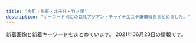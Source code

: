 ```yaml
---
title: "金町・亀有・北千住・竹ノ塚"
description: "キーワード別にの巨乳アジアン・チャイナエステ嬢情報をまとめました。"
---
```


新着画像と新着キーワードをまとめています。
2021年06月23日の情報です。

<DmmAffiliateIns />
<KeywordTable
  shops={
    [
    {
        "keywords": {},
        "station": "JR\u4e80\u6709\u99c5\u5317\u53e3",
        "img_links": [],
        "url": "https://white.tyo.cm/",
        "name": "W\u30fb\u30db\u30ef\u30a4\u30c8"
    },
    {
        "station": "\u7af9\u30ce\u585a\u99c5\u6771\u53e3",
        "keywords": {
            "87": 3,
            "86": 3
        },
        "name": "\u5927\u5bb6\u65cf",
        "url": "http://esthe-aroma.xyz/",
        "img_links": [
            "http://esthe-aroma.xyz/images/blog_002.png",
            "http://esthe-aroma.xyz/images/acc1.jpg",
            "http://esthe-aroma.xyz/images/staff.png",
            "http://esthe-aroma.xyz/images/cg02.jpg",
            "http://esthe-aroma.xyz/images/cg01.jpg",
            "http://esthe-aroma.xyz/images/esthe1.jpg",
            "http://esthe-aroma.xyz/images/clear.png",
            "http://esthe-aroma.xyz/images/home.png",
            "http://esthe-aroma.xyz/images/main-sp.jpg",
            "http://esthe-aroma.xyz/images/acc.jpg",
            "http://esthe-aroma.xyz/images/link.png",
            "http://esthe-aroma.xyz/images/gallery.png",
            "http://esthe-aroma.xyz/images/main1.jpg",
            "http://esthe-aroma.xyz/images/home_002.png",
            "http://esthe-aroma.xyz/images/esthe3.jpg",
            "http://esthe-aroma.xyz/images/header3.png",
            "http://esthe-aroma.xyz/images/info.png",
            "http://esthe-aroma.xyz/images/esthe2.jpg",
            "http://esthe-aroma.xyz/images/friend.png"
        ]
    },
    {
        "img_links": [
            "http://urara.tyo.cm/images/link_nav01.png",
            "http://urara.tyo.cm/photos/sites/5/2020/11/2020112706272440.jpg",
            "http://urara.tyo.cm/photos/sites/5/2020/09/2020091508111353.jpg",
            "http://urara.tyo.cm/images/tit_staff02.png",
            "http://urara.tyo.cm/photos/sites/5/2021/02/2021021804210413.jpg",
            "http://urara.tyo.cm/images/link_nav03.png",
            "http://urara.tyo.cm/images/link_nav06.png",
            "http://urara.tyo.cm/images/ico02.png",
            "http://urara.tyo.cm/photos/sites/5/2021/06/2021060107130435.jpg",
            "http://urara.tyo.cm/images/tit_info02.png",
            "http://urara.tyo.cm/photos/sites/5/2021/06/2021060107130367.jpg",
            "http://urara.tyo.cm/photos/sites/5/2021/06/2021062205032288.jpg",
            "http://urara.tyo.cm/images/slider03.png",
            "http://urara.tyo.cm/images/tit_info01.png",
            "http://urara.tyo.cm/images/slider01.png",
            "http://urara.tyo.cm/photos/sites/5/2020/07/2020072904152474.jpg",
            "http://urara.tyo.cm/images/link_nav02.png",
            "http://urara.tyo.cm/photos/sites/5/2020/07/2020072904152581.jpg",
            "http://urara.tyo.cm/photos/sites/5/2020/07/2020072904152438.jpg",
            "http://urara.tyo.cm/images/pagetop.png",
            "http://urara.tyo.cm/images/tit_staff01.png",
            "http://urara.tyo.cm/photos/sites/5/2020/08/2020082101302071.jpg",
            "http://urara.tyo.cm/images/bg_infotit.png",
            "http://urara.tyo.cm/images/link_nav04.png",
            "http://urara.tyo.cm/images/slider02.png",
            "http://urara.tyo.cm/photos/sites/5/2020/07/2020072904152344.jpg",
            "http://urara.tyo.cm/images/top.png",
            "http://urara.tyo.cm/images/link_nav05.png"
        ],
        "name": "\u9e97",
        "keywords": {
            "D": 143,
            "85": 52,
            "87": 13,
            "86": 52,
            "84": 13,
            "83": 13
        },
        "url": "http://urara.tyo.cm/",
        "station": "JR\u91d1\u753a\u99c5\u5317\u53e3"
    },
    {
        "keywords": {},
        "station": "JR\u4e80\u6709\u99c5\u5317\u53e3",
        "name": "\u30b5\u30e9\u30f3",
        "url": "http://kenkohouse.com/",
        "img_links": []
    },
    {
        "img_links": [
            "http://raku.est888.com/css/nav/nav-004.jpg",
            "http://raku.est888.com/css/cam00001.jpg",
            "http://raku.est888.com/css/nav/nav-003.jpg",
            "http://raku.est888.com/css/staff/staff01-a.png",
            "http://raku.est888.com/css/tel.png",
            "http://raku.est888.com/css/nav/nav-005.jpg",
            "http://raku.est888.com/css/staff/staff0002-a.png",
            "http://raku.est888.com/css/nav/nav-001.jpg",
            "http://raku.est888.com/css/top02-left.png",
            "http://raku.est888.com/css/osusume001.jpg",
            "http://raku.est888.com/css/nav/nav-002.jpg",
            "http://raku.est888.com/css/staff/staff00001-a.png",
            "http://raku.est888.com/css/nav/nav-006.jpg"
        ],
        "station": "JR\u91d1\u753a\u99c5\u5317\u53e3",
        "url": "http://raku.est888.com/",
        "keywords": {
            "D": 1,
            "87": 2,
            "C": 2,
            "89": 1
        },
        "name": "\u697d"
    },
    {
        "station": "JR\u91d1\u753a\u99c5\u5317\u53e3",
        "keywords": {
            "86": 27,
            "89": 9,
            "85": 9,
            "87": 9,
            "C": 15,
            "90": 9,
            "88": 9,
            "D": 36
        },
        "img_links": [
            "https://lush.jpn.vin/images/room2.jpg",
            "https://lush.jpn.vin/images/tit_pick.jpg",
            "https://lush.jpn.vin/images/tit_news.png",
            "https://lush.jpn.vin/images/end.jpg",
            "https://lush.jpn.vin/images/rb.png",
            "https://lush.jpn.vin/photos/sites/6/2021/05/202105260132415.jpg",
            "https://lush.jpn.vin/photos/sites/6/2020/12/2020121402082025.jpg",
            "https://lush.jpn.vin/photos/sites/6/2021/02/2021021804400223.jpg",
            "https://lush.jpn.vin/photos/sites/6/2020/12/2020121402091934.jpg",
            "https://lush.jpn.vin/images/side_mobile.png",
            "https://lush.jpn.vin/images/top.png",
            "https://lush.jpn.vin/images/bg_comend.jpg",
            "https://lush.jpn.vin/photos/sites/6/2020/12/202012140206371.jpg",
            "https://lush.jpn.vin/photos/sites/6/2021/01/2021012905303514.jpg",
            "https://lush.jpn.vin/images/room1.jpg",
            "https://lush.jpn.vin/images/lb.png",
            "https://lush.jpn.vin/images/room3.jpg",
            "https://lush.jpn.vin/images/tit_staff.jpg",
            "https://lush.jpn.vin/images/room4.jpg",
            "https://lush.jpn.vin/images/girl.png",
            "https://lush.jpn.vin/images/border-bottom.png",
            "https://lush.jpn.vin/photos/sites/6/2020/12/2020121402072787.jpg",
            "https://lush.jpn.vin/photos/sites/6/2021/01/2021011906135643.jpg"
        ],
        "name": "\u30e9\u30c3\u30b7\u30e5",
        "url": "https://lush.jpn.vin/"
    },
    {
        "url": "https://kungangm.jimdofree.com/",
        "station": "\u5800\u5207\u83d6\u84b2\u5712\u99c5",
        "keywords": {},
        "name": "\u541b\u5b89",
        "img_links": [
            "https://image.jimcdn.com/app/cms/image/transf/dimension=1080x1024:format=jpg/path/s491738307dab8ed0/image/i0ab0a1b77accb1c7/version/1622889641/image.jpg",
            "https://image.jimcdn.com/app/cms/image/transf/none/path/s491738307dab8ed0/image/iba7a970dbc047ea1/version/1622963325/image.jpg",
            "https://image.jimcdn.com/app/cms/image/transf/dimension=960x1024:format=jpg/path/s491738307dab8ed0/image/i8114f4be25f79eef/version/1622963495/image.jpg",
            "https://image.jimcdn.com/app/cms/image/transf/dimension=1080x1024:format=jpg/path/s491738307dab8ed0/image/ie54739bfe4411825/version/1621849495/image.jpg",
            "https://image.jimcdn.com/app/cms/image/transf/none/path/s491738307dab8ed0/image/i5806f8c0fbbca598/version/1417614009/image.jpg",
            "https://image.jimcdn.com/app/cms/image/transf/dimension=210x1024:format=jpg/path/s491738307dab8ed0/image/i16322469d316d7dd/version/1622963544/image.jpg"
        ]
    },
    {
        "img_links": [
            "http://spring.est888.com/css/staff/staff001.png",
            "http://spring.est888.com/css/staff/staff012.png",
            "http://spring.est888.com/css/staff/staff0010-b.png",
            "http://spring.est888.com/css/staff/staff16.png",
            "http://spring.est888.com/css/staff/staff14.png",
            "http://spring.est888.com/css/staff/staff14-b.png",
            "http://spring.est888.com/css/nav/nav-002.png",
            "http://spring.est888.com/css/staff/staff11-b.png",
            "http://spring.est888.com/css/staff/staff0005-a.png",
            "http://spring.est888.com/css/nav/nav-006.png",
            "http://spring.est888.com/css/top0000000003.jpg",
            "http://spring.est888.com/css/nav/nav-003.png",
            "http://spring.est888.com/css/nav/nav-004.png",
            "http://spring.est888.com/css/nav/nav-005.png",
            "http://spring.est888.com/css/nav/nav-001.png",
            "http://spring.est888.com/css/tel.png",
            "http://spring.est888.com/css/staff/staff13-a.png",
            "http://spring.est888.com/css/staff/staff001-b.png",
            "http://spring.est888.com/css/staff/staff001-a.png",
            "http://spring.est888.com/css/staff/staff004-b.png",
            "http://spring.est888.com/css/staff/staff0005.png",
            "http://spring.est888.com/css/staff/staff004-a.png",
            "http://spring.est888.com/css/staff/staff11.png",
            "http://spring.est888.com/css/staff/staff012-a.png",
            "http://spring.est888.com/css/staff/staff13.png",
            "http://spring.est888.com/css/staff/staff16-a.png",
            "http://spring.est888.com/css/staff/staff0005-b.png",
            "http://spring.est888.com/css/staff/staff010.png",
            "http://spring.est888.com/css/staff/staff17-b.png",
            "http://spring.est888.com/css/staff/staff17.png",
            "http://spring.est888.com/css/staff/staff010-a.png",
            "http://spring.est888.com/css/staff/staff14-a.png",
            "http://spring.est888.com/css/staff/staff012-b.png",
            "http://spring.est888.com/css/staff/staff17-a.png",
            "http://spring.est888.com/css/staff/staff11-a.png",
            "http://spring.est888.com/css/staff/staff16-b.png",
            "http://spring.est888.com/css/top001.png",
            "http://spring.est888.com/css/staff/staff004.png"
        ],
        "station": "JR\u91d1\u753a\u99c5\u5317\u53e3",
        "keywords": {
            "89": 1,
            "D": 3,
            "91": 1,
            "C": 3,
            "90": 5,
            "E": 1,
            "85": 2,
            "84": 1
        },
        "url": "http://spring.est888.com/",
        "name": "Spring \uff5e\u30b9\u30d7\u30ea\u30f3\u30b0\uff5e"
    },
    {
        "url": "http://iyasinobara.oks.bz/",
        "station": "JR\u91d1\u753a\u99c5\u5317\u53e3",
        "keywords": {
            "85": 5,
            "F": 5,
            "D": 10,
            "83": 5,
            "C": 16,
            "90": 5,
            "82": 5
        },
        "name": "\u7652\u3057\u306e\u8594\u8587",
        "img_links": [
            "http://iyasinobara.oks.bz/images/s_news.jpg",
            "http://iyasinobara.oks.bz/images/room1.jpg",
            "http://iyasinobara.oks.bz/images/room2.jpg",
            "http://iyasinobara.oks.bz/photos/sites/36/2021/03/2021030303232197.jpg",
            "http://iyasinobara.oks.bz/photos/sites/36/2020/11/2020112101523963.jpg",
            "http://iyasinobara.oks.bz/images/s_staff.jpg",
            "http://iyasinobara.oks.bz/images/s_shedule.jpg",
            "http://iyasinobara.oks.bz/images/mobile.jpg",
            "http://iyasinobara.oks.bz/images/room3.jpg",
            "http://iyasinobara.oks.bz/photos/sites/36/2021/06/2021061008395550.jpg",
            "http://iyasinobara.oks.bz/images/room4.jpg",
            "http://iyasinobara.oks.bz/photos/sites/36/2020/02/2020021401252254.jpg",
            "http://iyasinobara.oks.bz/images/top.jpg"
        ]
    },
    {
        "url": "http://relax-esthe.tokyo/",
        "station": "\u6885\u5cf6\u99c5",
        "keywords": {},
        "img_links": [
            "http://relax-esthe.tokyo/css/m-left.jpg",
            "http://relax-esthe.tokyo/css/staff/staff07.png",
            "http://relax-esthe.tokyo/css/m-top-right01.jpg",
            "http://relax-esthe.tokyo/css/top-left01.jpg",
            "http://relax-esthe.tokyo/css/m-yejiao.jpg",
            "http://relax-esthe.tokyo/css/staff/staff02.png",
            "http://relax-esthe.tokyo/css/m-top02.jpg",
            "http://relax-esthe.tokyo/css/m-right.jpg",
            "http://relax-esthe.tokyo/css/m-head1.jpg",
            "http://relax-esthe.tokyo/css/staff/staff01.png",
            "http://relax-esthe.tokyo/css/staff/staff05.png",
            "http://relax-esthe.tokyo/images/call.png",
            "http://relax-esthe.tokyo/css/m-top-right02.jpg",
            "http://relax-esthe.tokyo/css/staff/staff09.png",
            "http://relax-esthe.tokyo/css/m-top-right04.jpg",
            "http://relax-esthe.tokyo/css/staff/staff03.png",
            "http://relax-esthe.tokyo/css/m-top-right03.jpg"
        ],
        "name": "Amor-\u30a2\u30e2\u30fc\u30eb-"
    },
    {
        "station": "\u7dbe\u702c\u99c5\u6771\u53e3",
        "url": "http://bananokoi.ies.bz/",
        "keywords": {},
        "name": "\u82b1\u306e\u604b",
        "img_links": []
    },
    {
        "url": "http://e-luxury.work/",
        "name": "Angel",
        "station": "\u7dbe\u702c\u99c5\u897f\u53e3",
        "keywords": {},
        "img_links": [
            "http://e-luxury.work/img/momoka1.jpg",
            "http://e-luxury.work/images/mobile.jpg",
            "http://e-luxury.work/images/b1.jpg",
            "http://e-luxury.work/images/ta.jpg",
            "http://e-luxury.work/images/tt.jpg",
            "http://e-luxury.work/images/2.jpg",
            "http://e-luxury.work/images/3.jpg",
            "http://e-luxury.work/images/6.jpg",
            "http://e-luxury.work/images/7.jpg",
            "http://e-luxury.work/images/int1.jpg",
            "http://e-luxury.work/images/news.jpg",
            "http://e-luxury.work/images/1.jpg",
            "http://e-luxury.work/images/staff_t.jpg",
            "http://e-luxury.work/img/minami1.jpg",
            "http://e-luxury.work/img/mimi1.jpg",
            "http://e-luxury.work/img/kayo1.jpg",
            "http://e-luxury.work/img/mina1.jpg",
            "http://e-luxury.work/img/yuki1.jpg",
            "http://e-luxury.work/images/interior_t.jpg",
            "http://e-luxury.work/img/kayo2.jpg",
            "http://e-luxury.work/images/head.jpg",
            "http://e-luxury.work/images/tel.jpg",
            "http://e-luxury.work/images/int2.jpg",
            "http://e-luxury.work/img/eri1.jpg",
            "http://e-luxury.work/images/5.jpg",
            "http://e-luxury.work/images/sys.jpg",
            "http://e-luxury.work/images/4.jpg"
        ]
    },
    {
        "name": "\u5065\u5eb7\u306e\u5bb6",
        "url": "http://kenkounoie-umejima.este88.com/",
        "station": "\u6885\u5cf6\u99c5",
        "keywords": {},
        "img_links": [
            "http://kenkounoie-umejima.este88.com/images/acc1.jpg",
            "http://kenkounoie-umejima.este88.com/images/acc4.jpg",
            "http://kenkounoie-umejima.este88.com/gals/akane1.jpg",
            "http://kenkounoie-umejima.este88.com/gals/mimi1.jpg",
            "http://kenkounoie-umejima.este88.com/images/acc3.jpg",
            "http://kenkounoie-umejima.este88.com/images/info.png",
            "http://kenkounoie-umejima.este88.com/gals/kiki1.jpg",
            "http://kenkounoie-umejima.este88.com/images/qr.jpg",
            "http://kenkounoie-umejima.este88.com/gals/emi1.jpg",
            "http://kenkounoie-umejima.este88.com/images/acc5.jpg",
            "http://kenkounoie-umejima.este88.com/gals/ai1.jpg",
            "http://kenkounoie-umejima.este88.com/images/img3.jpg",
            "http://kenkounoie-umejima.este88.com/i/sp02.jpg",
            "http://kenkounoie-umejima.este88.com/images/img4.jpg",
            "http://kenkounoie-umejima.este88.com/images/img1.jpg",
            "http://kenkounoie-umejima.este88.com/images/acc2.jpg",
            "http://kenkounoie-umejima.este88.com/gals/rika1.jpg",
            "http://kenkounoie-umejima.este88.com/images/img2.jpg",
            "http://kenkounoie-umejima.este88.com/gals/risa1.jpg"
        ]
    },
    {
        "img_links": [
            "https://moon-love.info/staffPhoto/s20200527170611.jpg",
            "https://moon-love.info/staffPhoto/b20200711151214.jpg",
            "https://moon-love.info/uploadfiles/images/campaignIyasiHealCom.jpg",
            "https://moon-love.info/staffPhoto/s20200711151214.jpg",
            "https://moon-love.info/images/slider1/01.jpg",
            "https://moon-love.info/uploadfiles/Image/image.png",
            "https://moon-love.info/images/slider1/03.jpg",
            "https://moon-love.info/images/returnBtn.png",
            "https://moon-love.info/js/sliderLine/slide_next.png",
            "https://moon-love.info/images/noImg.jpg",
            "https://moon-love.info/images/mobile.jpg",
            "https://moon-love.info/staffPhoto/b20200527170611.jpg",
            "https://moon-love.info/js/sliderLine/slide_prev.png",
            "https://moon-love.info/images/gallery1.png",
            "https://moon-love.info/images/slider1/02.jpg"
        ],
        "keywords": {
            "E": 2,
            "D": 1
        },
        "url": "https://moon-love.info/",
        "station": "\u5317\u5343\u4f4f\u99c5\u6771\u53e3",
        "name": "\u6cc9\u30fb\u3044\u305a\u307f"
    },
    {
        "name": "\u96c5",
        "keywords": {
            "88": 3,
            "86": 3,
            "D": 6
        },
        "img_links": [
            "http://www.relax-miyabi.com/img/glo_01_off.jpg",
            "http://www.relax-miyabi.com/img/glo_06_off.jpg",
            "http://www.relax-miyabi.com/img/top-course_off.jpg",
            "http://www.relax-miyabi.com/img/icon_tel.png",
            "http://www.relax-miyabi.com/img/glo_04_off.jpg",
            "http://www.relax-miyabi.com/img/bnr-02_off.jpg",
            "http://www.relax-miyabi.com/img/top-h5R2.jpg",
            "http://www.relax-miyabi.com/img/h4-top.jpg",
            "http://www.relax-miyabi.com/img/slider/3.jpg",
            "http://www.relax-miyabi.com/img/bnr-01_off.jpg",
            "http://www.relax-miyabi.com/files/019-02.jpg",
            "http://www.relax-miyabi.com/files/019-03.jpg",
            "http://www.relax-miyabi.com/img/top-h5R.jpg",
            "http://www.relax-miyabi.com/files/014.jpg",
            "http://www.relax-miyabi.com/files/019.jpg",
            "http://www.relax-miyabi.com/img/slider/1.jpg",
            "http://www.relax-miyabi.com/img/glo_05_off.jpg",
            "http://www.relax-miyabi.com/img/glo_02_off.jpg",
            "http://www.relax-miyabi.com/img/slider/2.jpg",
            "http://www.relax-miyabi.com/img/footer-top_off.jpg",
            "http://www.relax-miyabi.com/files/014-03.jpg",
            "http://www.relax-miyabi.com/img/glo_03_off.jpg",
            "http://www.relax-miyabi.com/img/top-course2_off.jpg",
            "http://www.relax-miyabi.com/files/014-02.jpg"
        ],
        "station": "\u4e94\u53cd\u91ce\u99c5",
        "url": "http://www.relax-miyabi.com/"
    },
    {
        "keywords": {},
        "url": "http://manzoku666.ests.jp/",
        "img_links": [],
        "name": "\u82b1\u6d77",
        "station": "JR\u4e80\u6709\u99c5\u5317\u53e3"
    },
    {
        "name": "\u30d0\u30e9\u306e\u7a7a\u9593",
        "url": "https://s-esthe.biz/",
        "keywords": {
            "E": 6,
            "D": 12
        },
        "station": "\u5343\u4f4f\u5927\u6a4b\u99c5",
        "img_links": [
            "https://s-esthe.biz/wp-content/themes/este/img/top-img01a.png",
            "https://s-esthe.biz/wp-content/uploads/2019/06/23456hito.jpg",
            "https://s-esthe.biz/wp-content/themes/este/img/tel_footer.png",
            "https://s-esthe.biz/wp-content/themes/este/img/top-img01b.png",
            "https://s-esthe.biz/wp-content/uploads/2021/05/211nss.jpg",
            "https://s-esthe.biz/wp-content/uploads/2019/06/47567uhito.jpg",
            "https://s-esthe.biz/wp-content/themes/este/img/1.jpg",
            "https://s-esthe.biz/wp-content/themes/este/img/top-img02.png",
            "https://s-esthe.biz/wp-content/themes/este/img/4.jpg",
            "https://s-esthe.biz/wp-content/themes/este/img/call.png",
            "https://s-esthe.biz/wp-content/uploads/2019/06/651hito.jpg",
            "https://s-esthe.biz/wp-content/themes/este/img/2.jpg",
            "https://s-esthe.biz/wp-content/uploads/2019/06/345678hito.jpg",
            "https://s-esthe.biz/wp-content/themes/este/img/tel_header.png",
            "https://s-esthe.biz/wp-content/themes/este/img/3.jpg"
        ]
    },
    {
        "name": "Aroma RenRen",
        "url": "https://renren.tyo.cm/",
        "keywords": {
            "F": 1,
            "85": 2,
            "D": 3,
            "86": 1,
            "83": 1,
            "88": 3,
            "E": 2,
            "C": 1
        },
        "img_links": [
            "https://renren.tyo.cm/images/link_nav01.jpg",
            "https://renren.tyo.cm/images/link_nav04.jpg",
            "https://renren.tyo.cm/images/side_tel.jpg",
            "https://renren.tyo.cm/images/acc3.jpg",
            "https://renren.tyo.cm/images/acc2.jpg",
            "https://renren.tyo.cm/images/staff02.png",
            "https://renren.tyo.cm/images/link_nav03.jpg",
            "https://renren.tyo.cm/photos/sites/41/2021/05/2021052004154256.jpg",
            "https://renren.tyo.cm/photos/sites/41/2021/05/2021052004154611.jpg",
            "https://renren.tyo.cm/images/link_nav05.jpg",
            "https://renren.tyo.cm/images/acc6.jpg",
            "https://renren.tyo.cm/images/link_nav02.jpg",
            "https://renren.tyo.cm/images/tit_new.png",
            "https://renren.tyo.cm/images/end.png",
            "https://renren.tyo.cm/images/acc4.jpg",
            "https://renren.tyo.cm/images/tit_link.png",
            "https://renren.tyo.cm/images/link_nav06.jpg",
            "https://renren.tyo.cm/images/staff01.png",
            "https://renren.tyo.cm/images/side_mobile.jpg",
            "https://renren.tyo.cm/photos/sites/41/2021/05/202105200415347.jpg",
            "https://renren.tyo.cm/images/top.png",
            "https://renren.tyo.cm/photos/sites/41/2021/05/2021052004155822.jpg",
            "https://renren.tyo.cm/images/acc5.jpg",
            "https://renren.tyo.cm/images/tit_pick.png",
            "https://renren.tyo.cm/images/sp_top.png",
            "https://renren.tyo.cm/photos/sites/41/2021/05/2021052004153875.jpg",
            "https://renren.tyo.cm/photos/sites/41/2021/05/2021052004155498.jpg",
            "https://renren.tyo.cm/photos/sites/41/2021/05/2021052004155091.jpg",
            "https://renren.tyo.cm/images/acc1.jpg"
        ],
        "station": "JR\u4e80\u6709\u99c5\u5357\u53e3"
    },
    {
        "name": "\u5922\u306e\u5bb6",
        "url": "http://kokoroan.jps.cm/",
        "keywords": {
            "87": 1,
            "86": 2,
            "D": 3,
            "C": 11
        },
        "img_links": [
            "http://kokoroan.jps.cm/images/mobile.jpg",
            "http://kokoroan.jps.cm/photos/sites/31/2021/03/2021032316410890.jpg",
            "http://kokoroan.jps.cm/images/ser3.jpg",
            "http://kokoroan.jps.cm/images/ser5.jpg",
            "http://kokoroan.jps.cm/photos/sites/31/2021/03/2021032316250291.jpg",
            "http://kokoroan.jps.cm/images/girl-z2.jpg",
            "http://kokoroan.jps.cm/photos/sites/31/2021/04/2021041913212572.jpg",
            "http://kokoroan.jps.cm/images/ser1.jpg",
            "http://kokoroan.jps.cm/images/mobile2.jpg",
            "http://kokoroan.jps.cm/photos/sites/31/2021/03/2021032515024847.jpg",
            "http://kokoroan.jps.cm/images/top.jpg",
            "http://kokoroan.jps.cm/photos/sites/31/2021/04/2021041913212424.jpg",
            "http://kokoroan.jps.cm/images/service_line.jpg",
            "http://kokoroan.jps.cm/images/ser4.jpg",
            "http://kokoroan.jps.cm/images/ser2.jpg",
            "http://kokoroan.jps.cm/images/room2.jpg",
            "http://kokoroan.jps.cm/images/staff_line.jpg",
            "http://kokoroan.jps.cm/images/room1.jpg",
            "http://kokoroan.jps.cm/images/girl-z1.jpg",
            "http://kokoroan.jps.cm/images/room3.jpg",
            "http://kokoroan.jps.cm/images/bj3.jpg",
            "http://kokoroan.jps.cm/images/room4.jpg",
            "http://kokoroan.jps.cm/images/end.jpg",
            "http://kokoroan.jps.cm/photos/sites/31/2021/03/2021032515025450.jpg"
        ],
        "station": "\u7af9\u30ce\u585a\u99c5\u6771\u53e3"
    },
    {
        "url": "http://youfirstesthe.com/",
        "keywords": {
            "G": 6,
            "\u30bb\u30af\u30b7\u30fc": 6
        },
        "station": "\u7dbe\u702c\u99c5\u6771\u53e3",
        "name": "You First*\u30e6\u30fc\u30d5\u30a1\u30fc\u30b9\u30c8",
        "img_links": [
            "http://youfirstesthe.com/upload/girl/img02/img1_0029.jpg",
            "http://youfirstesthe.com/upload/girl/img02/img1_0008.jpg",
            "http://youfirstesthe.com/upload/girl/img03/img5_0008.jpg",
            "http://youfirstesthe.com/upload/girl/img03/img1_0029.jpg",
            "http://youfirstesthe.com/upload/girl/img03/img2_0008.jpg",
            "http://youfirstesthe.com/upload/girl/img03/img3_0007.jpg",
            "http://youfirstesthe.com/upload/girl/img02/img1_0015.jpg",
            "http://youfirstesthe.com/upload/girl/img02/img1_0020.jpg",
            "http://youfirstesthe.com/upload/girl/img03/img1_0004.jpg",
            "http://youfirstesthe.com/upload/board/img_1601452249.jpg",
            "http://youfirstesthe.com/images/common/main_txt_corona.jpg",
            "http://youfirstesthe.com/images/top/news.png",
            "http://youfirstesthe.com/upload/girl/img03/img1_0008.jpg",
            "http://youfirstesthe.com/upload/girl/img03/img3_0003.jpg",
            "http://youfirstesthe.com/images/top/list_btn.png",
            "http://youfirstesthe.com/upload/girl/img03/img3_0020.jpg",
            "http://youfirstesthe.com/images/top/ranking03.png",
            "http://youfirstesthe.com/upload/girl/img03/img2_0019.jpg",
            "http://youfirstesthe.com/upload/girl/img03/img1_0007.jpg",
            "http://youfirstesthe.com/upload/board/img_1616074473.jpg",
            "http://youfirstesthe.com/images/common/tel.png",
            "http://youfirstesthe.com/upload/girl/img03/img2_0014.jpg",
            "http://youfirstesthe.com/upload/girl/img03/img4_0008.jpg",
            "http://youfirstesthe.com/upload/board/img_1616074420.jpg",
            "http://youfirstesthe.com/upload/girl/img03/img1_0026.jpg",
            "http://youfirstesthe.com/upload/girl/img03/img3_0008.jpg",
            "http://youfirstesthe.com/upload/girl/img03/img2_0007.jpg",
            "http://youfirstesthe.com/upload/girl/img03/img1_0015.jpg",
            "http://youfirstesthe.com/upload/girl/img03/img2_0028.jpg",
            "http://youfirstesthe.com/upload/girl/img02/img1_0016.jpg",
            "http://youfirstesthe.com/upload/girl/img03/img1_0028.jpg",
            "http://youfirstesthe.com/images/top/ranking01.png",
            "http://youfirstesthe.com/upload/girl/img02/img1_0004.jpg",
            "http://youfirstesthe.com/upload/girl/img03/img1_0019.jpg",
            "http://youfirstesthe.com/upload/girl/img03/img1_0020.jpg",
            "http://youfirstesthe.com/upload/girl/img03/img2_0020.jpg",
            "http://youfirstesthe.com/upload/board/img_1558501433.jpg",
            "http://youfirstesthe.com/upload/girl/img03/img1_0021.jpg",
            "http://youfirstesthe.com/upload/girl/img03/img1_0027.jpg",
            "http://youfirstesthe.com/upload/girl/img02/img1_0003.jpg",
            "http://youfirstesthe.com/upload/girl/img02/img1_0019.jpg",
            "http://youfirstesthe.com/upload/girl/img02/img1_0014.jpg",
            "http://youfirstesthe.com/upload/girl/img03/img2_0003.jpg",
            "http://youfirstesthe.com/images/top/pickup_box.png",
            "http://youfirstesthe.com/upload/girl/img02/img1_0007.jpg",
            "http://youfirstesthe.com/images/top/ranking02.png",
            "http://youfirstesthe.com/upload/girl/img02/img1_0021.jpg",
            "http://youfirstesthe.com/upload/girl/img03/img4_0007.jpg",
            "http://youfirstesthe.com/upload/girl/img02/img1_0028.jpg",
            "http://youfirstesthe.com/upload/board/img_1600470945.jpg",
            "http://youfirstesthe.com/upload/girl/img02/img1_0026.jpg",
            "http://youfirstesthe.com/upload/girl/img03/img1_0016.jpg",
            "http://youfirstesthe.com/upload/girl/img03/img1_0003.jpg",
            "http://youfirstesthe.com/upload/girl/img03/img1_0014.jpg",
            "http://youfirstesthe.com/upload/board/img_1555924960.jpg",
            "http://youfirstesthe.com/upload/girl/img03/img2_0029.jpg",
            "http://youfirstesthe.com/upload/girl/img03/img2_0016.jpg",
            "http://youfirstesthe.com/upload/girl/img02/img1_0027.jpg"
        ]
    },
    {
        "img_links": [
            "http://angela.esjp.xyz/images/topbg.jpg",
            "http://angela.esjp.xyz/girl/6.jpg",
            "http://angela.esjp.xyz/images/mobile_bg.png",
            "http://angela.esjp.xyz/girl/3.jpg",
            "http://angela.esjp.xyz/images/roomimg/photo01.jpg",
            "http://angela.esjp.xyz/girl/2.jpg",
            "http://angela.esjp.xyz/images/nophotos.jpg",
            "http://angela.esjp.xyz/images/roomimg/photo02.jpg",
            "http://angela.esjp.xyz/girl/5.jpg",
            "http://angela.esjp.xyz/images/staff_bg.png",
            "http://angela.esjp.xyz/images/pickup_line.png",
            "http://angela.esjp.xyz/images/tel_footer.png",
            "http://angela.esjp.xyz/girl/4.jpg",
            "http://angela.esjp.xyz/images/newsbg.png",
            "http://angela.esjp.xyz/girl/1.jpg"
        ],
        "station": "\u7dbe\u702c\u99c5\u6771\u53e3",
        "url": "http://angela.esjp.xyz/",
        "keywords": {},
        "name": "Angela \u30a2\u30f3\u30b8\u30a7\u30e9"
    },
    {
        "name": "\u96c5",
        "station": "JR\u91d1\u753a\u99c5\u5317\u53e3",
        "url": "http://esthe-massage.pink/",
        "keywords": {
            "D": 6
        },
        "img_links": [
            "http://esthe-massage.pink/sp/images/cg3.jpg",
            "http://esthe-massage.pink/sp/images/tel.png",
            "http://esthe-massage.pink/images/bb.png",
            "http://esthe-massage.pink/images/cg2.jpg",
            "http://esthe-massage.pink/images/cg6.jpg",
            "http://esthe-massage.pink/images/cg9.jpg",
            "http://esthe-massage.pink/images/compaign.jpg",
            "http://esthe-massage.pink/images/aboutus.jpg",
            "http://esthe-massage.pink/images/newface.jpg",
            "http://esthe-massage.pink/sp/images/top-img01.png",
            "http://esthe-massage.pink/sp/images/cg1.jpg",
            "http://esthe-massage.pink/sp/images/cg9.jpg",
            "http://esthe-massage.pink/images/tb.png",
            "http://esthe-massage.pink/images/mobile1.jpg",
            "http://esthe-massage.pink/sp/images/cg2.jpg",
            "http://esthe-massage.pink/images/top.png",
            "http://esthe-massage.pink/images/cg7.jpg",
            "http://esthe-massage.pink/images/staff_tit.jpg",
            "http://esthe-massage.pink/images/tb1.png",
            "http://esthe-massage.pink/images/line2.jpg",
            "http://esthe-massage.pink/images/line.jpg",
            "http://esthe-massage.pink/images/news.jpg",
            "http://esthe-massage.pink/sp/images/teline.png",
            "http://esthe-massage.pink/sp/images/cg7.jpg",
            "http://esthe-massage.pink/sp/images/cg6.jpg",
            "http://esthe-massage.pink/images/mobile.jpg",
            "http://esthe-massage.pink/images/end3.png",
            "http://esthe-massage.pink/images/staff_s.jpg",
            "http://esthe-massage.pink/images/pick.jpg",
            "http://esthe-massage.pink/images/cg3.jpg",
            "http://esthe-massage.pink/sp/images/telb.png",
            "http://esthe-massage.pink/images/cg1.jpg"
        ]
    },
    {
        "keywords": {},
        "station": "JR\u5357\u5343\u4f4f\u99c5\u5357\u53e3",
        "name": "Tulip\uff5e\u30c1\u30e5\u30fc\u30ea\u30c3\u30d7",
        "img_links": [
            "http://www.hi-msg.com/tulip/images/botton.png",
            "http://www.hi-msg.com/tulip/images/fla-3.png",
            "http://www.hi-msg.com/tulip/images/fla-1.png",
            "http://www.hi-msg.com/tulip/images/fla.png",
            "http://www.hi-msg.com/tulip/images/no.png"
        ],
        "url": "http://www.hi-msg.com/tulip/"
    },
    {
        "name": "Arzt spa\u30fb\u30a2\u30eb\u30c4\u30b9\u30d1",
        "url": "https://arzt-spa.iest.info/",
        "img_links": [
            "https://arzt-spa.iest.info/photos/sites/8/2021/04/2021042909585676.jpg",
            "https://arzt-spa.iest.info/photos/sites/8/2021/04/202104290958056.jpg",
            "https://arzt-spa.iest.info/photos/sites/8/2021/05/2021052102074914.jpg",
            "https://arzt-spa.iest.info/images/girl_bt.jpg",
            "https://arzt-spa.iest.info/images/bjs3.jpg",
            "https://arzt-spa.iest.info/photos/sites/8/2021/05/2021052003571283.jpg",
            "https://arzt-spa.iest.info/images/link_line.jpg",
            "https://arzt-spa.iest.info/images/end.jpg",
            "https://arzt-spa.iest.info/images/acc3.jpg",
            "https://arzt-spa.iest.info/images/acc4.jpg",
            "https://arzt-spa.iest.info/images/news.jpg",
            "https://arzt-spa.iest.info/images/staff0.jpg",
            "https://arzt-spa.iest.info/images/mobile.jpg",
            "https://arzt-spa.iest.info/photos/sites/8/2021/05/2021052102083831.jpg",
            "https://arzt-spa.iest.info/images/pick.jpg",
            "https://arzt-spa.iest.info/photos/sites/8/2021/05/2021051108091387.jpg",
            "https://arzt-spa.iest.info/photos/sites/8/2021/05/2021052003571253.jpg",
            "https://arzt-spa.iest.info/images/acc5.jpg",
            "https://arzt-spa.iest.info/images/line1.jpg",
            "https://arzt-spa.iest.info/images/acc6.jpg",
            "https://arzt-spa.iest.info/images/staff_line.jpg",
            "https://arzt-spa.iest.info/images/acc1.jpg",
            "https://arzt-spa.iest.info/images/acc2.jpg",
            "https://arzt-spa.iest.info/images/top.jpg"
        ],
        "station": "JR\u4e80\u6709\u99c5\u5357\u53e3",
        "keywords": {
            "86": 2,
            "87": 2,
            "E": 6,
            "88": 4,
            "83": 4,
            "D": 8,
            "90": 2
        }
    },
    {
        "name": "Spring-\u30b9\u30d7\u30ea\u30f3\u30b0-",
        "url": "http://spring02.est888.com/",
        "img_links": [
            "http://spring02.est888.com/css/staff/staff010-a.png",
            "http://spring02.est888.com/css/staff/staff03-a.png",
            "http://spring02.est888.com/css/staff/staff04-a.png",
            "http://spring02.est888.com/css/staff/staff005-b.png",
            "http://spring02.est888.com/css/staff/staff01.png",
            "http://spring02.est888.com/css/staff/staff11-b.png",
            "http://spring02.est888.com/css/staff/staff008-b.png",
            "http://spring02.est888.com/css/staff/staff12.png",
            "http://spring02.est888.com/css/nav/nav-002.png",
            "http://spring02.est888.com/css/staff/staff03.png",
            "http://spring02.est888.com/css/top04.png",
            "http://spring02.est888.com/css/staff/staff12-a.png",
            "http://spring02.est888.com/css/nav/nav-005.png",
            "http://spring02.est888.com/css/tel.png",
            "http://spring02.est888.com/css/nav/nav-003.png",
            "http://spring02.est888.com/css/staff/staff01-a.png",
            "http://spring02.est888.com/css/nav/nav-006.png",
            "http://spring02.est888.com/css/staff/staff005-a.png",
            "http://spring02.est888.com/css/staff/staff01-b.png",
            "http://spring02.est888.com/css/nav/nav-001.png",
            "http://spring02.est888.com/css/staff/staff09.png",
            "http://spring02.est888.com/css/top003.png",
            "http://spring02.est888.com/css/nav/nav-004.png",
            "http://spring02.est888.com/css/staff/staff003-b.png",
            "http://spring02.est888.com/css/staff/staff09-a.png",
            "http://spring02.est888.com/css/staff/staff0008.png",
            "http://spring02.est888.com/css/staff/staff010.png",
            "http://spring02.est888.com/css/staff/staff010-b.png",
            "http://spring02.est888.com/css/staff/staff04.png",
            "http://spring02.est888.com/css/top02-left.png",
            "http://spring02.est888.com/css/staff/staff005.png",
            "http://spring02.est888.com/css/staff/staff11-a.png",
            "http://spring02.est888.com/css/staff/staff04-b.png",
            "http://spring02.est888.com/css/staff/staff12-b.png",
            "http://spring02.est888.com/css/top01.png",
            "http://spring02.est888.com/css/staff/staff09-b.png",
            "http://spring02.est888.com/css/osusume01.png",
            "http://spring02.est888.com/css/staff/staff11.png"
        ],
        "station": "\u7dbe\u702c\u99c5\u897f\u53e3",
        "keywords": {
            "E": 2,
            "89": 1,
            "84": 1,
            "85": 3,
            "90": 3,
            "91": 1,
            "G": 1,
            "C": 4
        }
    },
    {
        "url": "http://www.luckystar.esturl.com/",
        "keywords": {
            "C": 13,
            "86": 4,
            "87": 8,
            "D": 12
        },
        "name": "\u30e9\u30c3\u30ad\u30fc\u30b9\u30bf\u30fc",
        "station": "JR\u4e80\u6709\u99c5\u5317\u53e3",
        "img_links": [
            "http://www.luckystar.esturl.com/files/003-03.jpg",
            "http://www.luckystar.esturl.com/img/tel.png",
            "http://www.luckystar.esturl.com/img/btn_blog.png",
            "http://www.luckystar.esturl.com/images/slider/2.jpg",
            "http://www.luckystar.esturl.com/files/006-03.jpg",
            "http://www.luckystar.esturl.com/files/002-03.jpg",
            "http://www.luckystar.esturl.com/img/ttl_info.png",
            "http://www.luckystar.esturl.com/files/002.jpg",
            "http://www.luckystar.esturl.com/img/goback.jpg",
            "http://www.luckystar.esturl.com/img/pickup.jpg",
            "http://www.luckystar.esturl.com/files/001-02.jpg",
            "http://www.luckystar.esturl.com/images/slider/3.jpg",
            "http://www.luckystar.esturl.com/images/slider/1.jpg",
            "http://www.luckystar.esturl.com/files/005-03.jpg",
            "http://www.luckystar.esturl.com/files/001-03.jpg",
            "http://www.luckystar.esturl.com/files/006.jpg",
            "http://www.luckystar.esturl.com/files/007-02.jpg",
            "http://www.luckystar.esturl.com/files/003.jpg",
            "http://www.luckystar.esturl.com/files/005-02.jpg",
            "http://www.luckystar.esturl.com/files/001.jpg",
            "http://www.luckystar.esturl.com/files/002-02.jpg",
            "http://www.luckystar.esturl.com/files/007.jpg",
            "http://www.luckystar.esturl.com/files/003-02.jpg",
            "http://www.luckystar.esturl.com/files/007-03.jpg",
            "http://www.luckystar.esturl.com/img/ttl_news.png",
            "http://www.luckystar.esturl.com/files/005.jpg",
            "http://www.luckystar.esturl.com/files/006-02.jpg"
        ]
    },
    {
        "station": "JR\u5317\u5343\u4f4f\u99c5\u6771\u53e3",
        "keywords": {},
        "img_links": [
            "http://aroma-heal.com/staff/yuki/01.jpg",
            "http://aroma-heal.com/img/paypay.png",
            "http://aroma-heal.com/img/t-t.jpg",
            "http://aroma-heal.com/img/botton.jpg",
            "http://aroma-heal.com/img/tel.jpg",
            "http://aroma-heal.com/img/sys2.png",
            "http://aroma-heal.com/img/pic.jpg",
            "http://aroma-heal.com/img/sys4.png",
            "http://aroma-heal.com/img/sys1.png",
            "http://aroma-heal.com/staff/aoi/01.jpg",
            "http://aroma-heal.com/img/adrs.jpg",
            "http://aroma-heal.com/img/t-o.jpg",
            "http://aroma-heal.com/staff/mimi/01.jpg",
            "http://aroma-heal.com/img/t-s.jpg",
            "http://aroma-heal.com/img/cam.jpg",
            "http://aroma-heal.com/img/sysetc.png",
            "http://aroma-heal.com/img/add.jpg",
            "http://aroma-heal.com/img/tit.jpg",
            "http://aroma-heal.com/img/sys3.png",
            "http://aroma-heal.com/img/pc.jpg",
            "http://aroma-heal.com/img/t-r.jpg",
            "http://aroma-heal.com/img/info.jpg",
            "http://aroma-heal.com/img/t-a.jpg"
        ],
        "url": "http://aroma-heal.com/",
        "name": "\u7f8e\u5802"
    },
    {
        "name": "\u4eba\u9b5a\u59eb",
        "url": "http://ningyo-hime.com/",
        "img_links": [
            "http://ningyo-hime.com/staffPhoto/b20200905132814.jpg",
            "http://ningyo-hime.com/staffPhoto/s20191003141511.jpg",
            "http://ningyo-hime.com/staffPhoto/b20201230174356.jpg",
            "http://ningyo-hime.com/images/mobile.jpg",
            "http://ningyo-hime.com/staffPhoto/b20200630134438.jpg",
            "http://ningyo-hime.com/images/returnBtn.png",
            "http://ningyo-hime.com/js/sliderLine/slide_next.png",
            "http://ningyo-hime.com/staffPhoto/s20200630134438.jpg",
            "http://ningyo-hime.com/staffPhoto/s20200626161755.jpg",
            "http://ningyo-hime.com/staffPhoto/b20200707192550.jpg",
            "http://ningyo-hime.com/images/gallery1.png",
            "http://ningyo-hime.com/staffPhoto/b20200626161755.jpg",
            "http://ningyo-hime.com/staffPhoto/b20201101082513.jpg",
            "http://ningyo-hime.com/staffPhoto/s20200707192550.jpg",
            "http://ningyo-hime.com/images/slider1/03.jpg",
            "http://ningyo-hime.com/uploadfiles/Image/campaignNingyoHimeCom2.jpg",
            "http://ningyo-hime.com/js/sliderLine/slide_prev.png",
            "http://ningyo-hime.com/staffPhoto/s20201230174356.jpg",
            "http://ningyo-hime.com/staffPhoto/b20201212112712.jpg",
            "http://ningyo-hime.com/staffPhoto/s20201101082513.jpg",
            "http://ningyo-hime.com/staffPhoto/b20201212104914.jpg",
            "http://ningyo-hime.com/images/slider1/01.jpg",
            "http://ningyo-hime.com/staffPhoto/s20201212112712.jpg",
            "http://ningyo-hime.com/staffPhoto/s20201212104914.jpg",
            "http://ningyo-hime.com/staffPhoto/b20191003141511.jpg",
            "http://ningyo-hime.com/staffPhoto/s20200905132814.jpg"
        ],
        "keywords": {
            "84": 1,
            "C": 2,
            "D": 5
        },
        "station": "\u7dbe\u702c\u99c5\u6771\u53e3"
    },
    {
        "name": "\u7652\u3057\u306e\u5bb6",
        "url": "http://www.maria0228.com/",
        "img_links": [
            "http://www.maria0228.com/img/ayumi.jpg",
            "http://www.maria0228.com/img/3.jpg",
            "http://www.maria0228.com/img/2.jpg",
            "http://www.maria0228.com/img/aya.jpg",
            "http://www.maria0228.com/img/nana.jpg",
            "http://www.maria0228.com/img/7.jpg",
            "http://www.maria0228.com/img/erika.jpg",
            "http://www.maria0228.com/img/6.jpg",
            "http://www.maria0228.com/img/mina.jpg",
            "http://www.maria0228.com/img/yuri.jpg",
            "http://www.maria0228.com/img/danni.jpg",
            "http://www.maria0228.com/img/1.jpg",
            "http://www.maria0228.com/img/5.jpg",
            "http://www.maria0228.com/img/4.jpg"
        ],
        "station": "JR\u4e80\u6709\u99c5\u5317\u53e3",
        "keywords": {}
    },
    {
        "keywords": {
            "92": 18,
            "G": 38,
            "85": 36,
            "86": 18,
            "C": 2,
            "88": 36,
            "E": 58,
            "87": 18,
            "D": 56,
            "91": 18
        },
        "name": "Plaisir\u30fb\u30d7\u30ec\u30b8\u30fc\u30eb",
        "station": "JR\u4e80\u6709\u99c5\u5357\u53e3",
        "img_links": [
            "https://bright.xyz.mn/photos/sites/10/2020/08/2020081003373131.jpg",
            "https://bright.xyz.mn/images/2.jpg",
            "https://bright.xyz.mn/photos/sites/10/2021/05/2021052003325366.jpg",
            "https://bright.xyz.mn/images/news_bj3.jpg",
            "https://bright.xyz.mn/photos/sites/10/2020/07/202007261153576.jpg",
            "https://bright.xyz.mn/photos/sites/10/2021/05/202105210145508.jpg",
            "https://bright.xyz.mn/images/top.png",
            "https://bright.xyz.mn/images/1.jpg",
            "https://bright.xyz.mn/photos/sites/10/2021/05/202105210145508-308x411.jpg",
            "https://bright.xyz.mn/images/new.jpg",
            "https://bright.xyz.mn/images/s_link.jpg",
            "https://bright.xyz.mn/photos/sites/10/2020/08/2020081003373252.jpg",
            "https://bright.xyz.mn/images/s_therapist.jpg",
            "https://bright.xyz.mn/photos/sites/10/2021/05/2021052101403735-308x411.jpg",
            "https://bright.xyz.mn/images/mobile.jpg",
            "https://bright.xyz.mn/photos/sites/10/2020/01/2020010607464468.jpg",
            "https://bright.xyz.mn/images/line.png",
            "https://bright.xyz.mn/images/s_face.jpg",
            "https://bright.xyz.mn/photos/sites/10/2021/05/2021052101451231.jpg",
            "https://bright.xyz.mn/photos/sites/10/2020/07/2020072612030016.jpg",
            "https://bright.xyz.mn/photos/sites/10/2021/05/2021052101453282.jpg",
            "https://bright.xyz.mn/images/s_news.jpg",
            "https://bright.xyz.mn/photos/sites/10/2021/05/2021052101403735.jpg",
            "https://bright.xyz.mn/photos/sites/10/2021/05/2021052101453282-308x411.jpg",
            "https://bright.xyz.mn/images/s_pick.png",
            "https://bright.xyz.mn/photos/sites/10/2020/07/2020072611535558.jpg",
            "https://bright.xyz.mn/images/staff_bj3.jpg",
            "https://bright.xyz.mn/images/end.png"
        ],
        "url": "https://bright.xyz.mn/"
    },
    {
        "img_links": [
            "http://www.yurikago-massage.work/img/st7.jpg",
            "http://www.yurikago-massage.work/img/mo.png",
            "http://www.yurikago-massage.work/img/st8.jpg",
            "http://www.yurikago-massage.work/img/st09.jpg",
            "http://www.yurikago-massage.work/img/sta10.jpg",
            "http://www.yurikago-massage.work/img/sta13.jpg",
            "http://www.yurikago-massage.work/img/st13.jpg",
            "http://www.yurikago-massage.work/img/st12.jpg",
            "http://www.yurikago-massage.work/img/sta8.jpg",
            "http://www.yurikago-massage.work/img/sta6.jpg",
            "http://www.yurikago-massage.work/img/sta7.jpg",
            "http://www.yurikago-massage.work/img/sta12.jpg",
            "http://www.yurikago-massage.work/img/st11.jpg",
            "http://www.yurikago-massage.work/img/st10.jpg",
            "http://www.yurikago-massage.work/img/sta11.jpg",
            "http://www.yurikago-massage.work/img/nos.jpg",
            "http://www.yurikago-massage.work/img/st6.jpg",
            "http://www.yurikago-massage.work/img/botton.jpg",
            "http://www.yurikago-massage.work/img/st9.jpg",
            "http://www.yurikago-massage.work/img/fla-2.jpg",
            "http://www.yurikago-massage.work/img/sta9.jpg",
            "http://www.yurikago-massage.work/img/fla-1.jpg"
        ],
        "name": "\u3086\u308a\u304b\u3054",
        "keywords": {
            "87": 4,
            "86": 6,
            "D": 14,
            "F": 4,
            "85": 8,
            "88": 4,
            "E": 4,
            "C": 15
        },
        "station": "JR\u91d1\u753a\u99c5\u5317\u53e3",
        "url": "http://www.yurikago-massage.work/"
    },
    {
        "keywords": {
            "C": 1,
            "86": 1,
            "D": 1
        },
        "name": "\u685c",
        "station": "JR\u4e80\u6709\u99c5\u5317\u53e3",
        "img_links": [
            "https://besteste.com/staffPhoto/b20210617135051.jpg",
            "https://besteste.com/staffPhoto/b20210206174033.jpg",
            "https://besteste.com/js/sliderLine/slide_prev.png",
            "https://besteste.com/staffPhoto/b20210617134905.jpg",
            "https://besteste.com/staffPhoto/b20210617134705.jpg",
            "https://besteste.com/images/slider1/01.jpg",
            "https://besteste.com/staffPhoto/b20210617134759.jpg",
            "https://besteste.com/staffPhoto/b20210206174605.jpg",
            "https://besteste.com/staffPhoto/b20210617134943.jpg",
            "https://besteste.com/images/slider1/03.jpg",
            "https://besteste.com/staffPhoto/s20210617135141.jpg",
            "https://besteste.com/staffPhoto/s20210617134905.jpg",
            "https://besteste.com/staffPhoto/s20210617134705.jpg",
            "https://besteste.com/staffPhoto/b20210617135141.jpg",
            "https://besteste.com/staffPhoto/s20210617134529.jpg",
            "https://besteste.com/staffPhoto/b20210206174200.jpg",
            "https://besteste.com/images/mobile.jpg",
            "https://besteste.com/images/returnBtn.png",
            "https://besteste.com/staffPhoto/s20210617135051.jpg",
            "https://besteste.com/js/sliderLine/slide_next.png",
            "https://besteste.com/staffPhoto/s20210617134759.jpg",
            "https://besteste.com/staffPhoto/b20210617134529.jpg",
            "https://besteste.com/staffPhoto/b20210206174451.jpg",
            "https://besteste.com/staffPhoto/b20210206174329.jpg",
            "https://besteste.com/staffPhoto/s20210617134943.jpg"
        ],
        "url": "https://besteste.com/"
    },
    {
        "name": "\u611b",
        "img_links": [
            "http://ayase-ai.jpest.net/uploads//sites/33/2021/01/g1.jpg",
            "http://ayase-ai.jpest.net/uploads//sites/33/2020/12/mobile-1.jpg",
            "http://ayase-ai.jpest.net/uploads//sites/33/2020/11/g6-225x300.jpg",
            "http://ayase-ai.jpest.net/uploads//sites/33/2020/11/g4-225x300.jpg",
            "http://ayase-ai.jpest.net/uploads//sites/33/2020/11/m-top02-1.jpg",
            "http://ayase-ai.jpest.net/uploads//sites/33/2020/12/ma01-1.jpg",
            "http://ayase-ai.jpest.net/uploads//sites/33/2020/11/g3.jpg",
            "http://ayase-ai.jpest.net/uploads//sites/33/2020/12/r4-1.png",
            "http://ayase-ai.jpest.net/uploads//sites/33/2021/04/g1-225x300.jpg",
            "http://ayase-ai.jpest.net/uploads//sites/33/2020/11/g5.jpg",
            "http://ayase-ai.jpest.net/uploads//sites/33/2020/12/main_top.png",
            "http://ayase-ai.jpest.net/uploads//sites/33/2020/11/g1-225x300.jpg",
            "http://ayase-ai.jpest.net/uploads//sites/33/2020/12/shishu-2.png",
            "http://ayase-ai.jpest.net/uploads//sites/33/2021/01/g1-225x300.jpg",
            "http://ayase-ai.jpest.net/uploads//sites/33/2020/12/re.jpg",
            "http://ayase-ai.jpest.net/uploads//sites/33/2021/04/g1.jpg",
            "http://ayase-ai.jpest.net/uploads//sites/33/2020/12/ss.png",
            "http://ayase-ai.jpest.net/uploads//sites/33/2020/11/g6.jpg",
            "http://ayase-ai.jpest.net/uploads//sites/33/2020/12/main_bottom-1.png",
            "http://ayase-ai.jpest.net/uploads//sites/33/2020/11/g2.jpg",
            "http://ayase-ai.jpest.net/uploads//sites/33/2020/12/r1.png",
            "http://ayase-ai.jpest.net/uploads//sites/33/2020/11/g4.jpg",
            "http://ayase-ai.jpest.net/uploads//sites/33/2020/12/main_top-1.png",
            "http://ayase-ai.jpest.net/uploads//sites/33/2020/12/r3-1.png",
            "http://ayase-ai.jpest.net/uploads//sites/33/2020/12/main_bottom.png",
            "http://ayase-ai.jpest.net/uploads//sites/33/2020/12/r2-1.png",
            "http://ayase-ai.jpest.net/uploads//sites/33/2020/11/g5-225x300.jpg",
            "http://ayase-ai.jpest.net/uploads//sites/33/2020/11/g2-225x300.jpg",
            "http://ayase-ai.jpest.net/uploads//sites/33/2020/11/g3-225x300.jpg",
            "http://ayase-ai.jpest.net/uploads//sites/33/2020/11/g1.jpg"
        ],
        "station": "\u7dbe\u702c\u99c5\u6771\u53e3",
        "url": "http://ayase-ai.jpest.net/",
        "keywords": {}
    },
    {
        "keywords": {
            "83": 5,
            "87": 5,
            "D": 20,
            "85": 10
        },
        "url": "http://rakuen.ies.fun/",
        "name": "\u7e01",
        "station": "\u897f\u65b0\u4e95\u99c5\u897f\u53e3",
        "img_links": [
            "http://rakuen.ies.fun/images/info.jpg",
            "http://rakuen.ies.fun/images/room4.jpg",
            "http://rakuen.ies.fun/images/room2.jpg",
            "http://rakuen.ies.fun/photos/sites/40/2021/05/2021053105040853.jpg",
            "http://rakuen.ies.fun/photos/sites/40/2021/05/2021053105040766.jpg",
            "http://rakuen.ies.fun/images/s_link.png",
            "http://rakuen.ies.fun/images/s_staff.png",
            "http://rakuen.ies.fun/images/room1.jpg",
            "http://rakuen.ies.fun/photos/sites/40/2021/05/2021053105040626.jpg",
            "http://rakuen.ies.fun/images/tel.jpg",
            "http://rakuen.ies.fun/images/mobile.jpg",
            "http://rakuen.ies.fun/images/info2.jpg",
            "http://rakuen.ies.fun/images/s_news.jpg",
            "http://rakuen.ies.fun/images/s3.jpg",
            "http://rakuen.ies.fun/photos/sites/40/2021/05/2021053105040675.jpg",
            "http://rakuen.ies.fun/images/room3.jpg"
        ]
    },
    {
        "img_links": [
            "http://esthe-aroma.biz/img/acct.jpg",
            "http://esthe-aroma.biz/img/cg10.jpg",
            "http://esthe-aroma.biz/img/cg05.jpg",
            "http://esthe-aroma.biz/img/no.png",
            "http://esthe-aroma.biz/img/m05.jpg",
            "http://esthe-aroma.biz/img/m01.jpg",
            "http://esthe-aroma.biz/img/m02.jpg",
            "http://esthe-aroma.biz/img/cg021.jpg",
            "http://esthe-aroma.biz/img/m02a.jpg",
            "http://esthe-aroma.biz/img/cg01.jpg",
            "http://esthe-aroma.biz/img/fla01.jpg",
            "http://esthe-aroma.biz/img/stal.jpg",
            "http://esthe-aroma.biz/img/cg011.jpg",
            "http://esthe-aroma.biz/img/tr01.jpg",
            "http://esthe-aroma.biz/img/cg041.jpg",
            "http://esthe-aroma.biz/img/m03.jpg",
            "http://esthe-aroma.biz/img/cg07.jpg",
            "http://esthe-aroma.biz/img/fla02.jpg",
            "http://esthe-aroma.biz/img/cg03.jpg",
            "http://esthe-aroma.biz/img/syst.jpg",
            "http://esthe-aroma.biz/img/cg02.jpg",
            "http://esthe-aroma.biz/img/tr02.jpg",
            "http://esthe-aroma.biz/img/cg06.jpg",
            "http://esthe-aroma.biz/img/m05a.jpg",
            "http://esthe-aroma.biz/img/fla03.jpg",
            "http://esthe-aroma.biz/img/cg04.jpg",
            "http://esthe-aroma.biz/img/m04.jpg",
            "http://esthe-aroma.biz/img/cg09.jpg",
            "http://esthe-aroma.biz/img/top.jpg",
            "http://esthe-aroma.biz/img/m01a.jpg",
            "http://esthe-aroma.biz/img/m03a.jpg",
            "http://esthe-aroma.biz/img/m06.jpg",
            "http://esthe-aroma.biz/img/cg101.jpg",
            "http://esthe-aroma.biz/img/ff.jpg"
        ],
        "station": "JR\u91d1\u753a\u99c5\u5317\u53e3",
        "name": "Sakura",
        "url": "http://esthe-aroma.biz/",
        "keywords": {
            "86": 14,
            "88": 4,
            "D": 18
        }
    },
    {
        "keywords": {},
        "img_links": [
            "http://www.kenyoku.work/images/info.png",
            "http://www.kenyoku.work/img/hana1.jpg",
            "http://www.kenyoku.work/images/mobile.jpg",
            "http://www.kenyoku.work/images/news.jpg",
            "http://www.kenyoku.work/images/int1.png",
            "http://www.kenyoku.work/images/s1.png",
            "http://www.kenyoku.work/images/interior_t.jpg",
            "http://www.kenyoku.work/images/1.jpg",
            "http://www.kenyoku.work/images/b2.jpg",
            "http://www.kenyoku.work/images/4.jpg",
            "http://www.kenyoku.work/img/ami1.jpg",
            "http://www.kenyoku.work/img/risa1.jpg",
            "http://www.kenyoku.work/images/head.jpg",
            "http://www.kenyoku.work/img/miki1.jpg",
            "http://www.kenyoku.work/images/2.jpg",
            "http://www.kenyoku.work/images/staff_t.jpg",
            "http://www.kenyoku.work/images/int2.png",
            "http://www.kenyoku.work/images/sys.jpg",
            "http://www.kenyoku.work/images/3.jpg",
            "http://www.kenyoku.work/images/b1.jpg"
        ],
        "station": "JR\u91d1\u753a\u99c5\u5317\u53e3",
        "name": "\u5065\u6b32",
        "url": "http://www.kenyoku.work/"
    },
    {
        "name": "heart Peace \uff5e\u30cf\u30fc\u30c8\u30d4\u30fc\u30b9\uff5e",
        "keywords": {},
        "station": "\u7dbe\u702c\u99c5",
        "url": "https://heart-peace.business.site/",
        "img_links": []
    },
    {
        "keywords": {
            "88": 1,
            "86": 1,
            "85": 2,
            "90": 2,
            "89": 1
        },
        "name": "\u5236\u670d\u306e\u8a98\u60d1",
        "url": "http://seifukulure.esnavi.work/",
        "img_links": [
            "http://seifukulure.esnavi.work/6.jpg",
            "http://seifukulure.esnavi.work/nei5.jpg",
            "http://seifukulure.esnavi.work/s_massage.png",
            "http://seifukulure.esnavi.work/2.png",
            "http://seifukulure.esnavi.work/2/uploadimg/1623198856.jpeg",
            "http://seifukulure.esnavi.work/nei3.jpg",
            "http://seifukulure.esnavi.work/biaoti.jpg",
            "http://seifukulure.esnavi.work/nei_bj3.jpg",
            "http://seifukulure.esnavi.work/2/uploadimg/1623199572.jpeg",
            "http://seifukulure.esnavi.work/top.png",
            "http://seifukulure.esnavi.work/s_staff.png",
            "http://seifukulure.esnavi.work/2/uploadimg/1623199126.jpeg",
            "http://seifukulure.esnavi.work/2/uploadimg/1623198943.jpeg",
            "http://seifukulure.esnavi.work/staff1.jpg",
            "http://seifukulure.esnavi.work/2/uploadimg/1623199458.jpeg",
            "http://seifukulure.esnavi.work/massage1.png",
            "http://seifukulure.esnavi.work/news.png",
            "http://seifukulure.esnavi.work/2/uploadimg/1623199286.jpeg",
            "http://seifukulure.esnavi.work/1.png",
            "http://seifukulure.esnavi.work/2/uploadimg/1623199012.jpeg",
            "http://seifukulure.esnavi.work/int2.png"
        ],
        "station": "JR\u5317\u5343\u4f4f\u99c5\u897f\u53e3"
    },
    {
        "name": "BODY RESORT",
        "keywords": {
            "D": 20,
            "C": 2,
            "86": 32
        },
        "station": "JR\u4e80\u6709\u99c5\u5317\u53e3",
        "url": "http://massage-esthe.red/",
        "img_links": [
            "http://massage-esthe.red/images/an_2_01.jpg",
            "http://massage-esthe.red/images/staff_images/st2.jpg",
            "http://massage-esthe.red/images/slider/slide1.png",
            "http://massage-esthe.red/images/r3.jpg",
            "http://massage-esthe.red/images/an_5_01.jpg",
            "http://massage-esthe.red/images/slider/slide4.png",
            "http://massage-esthe.red/images/an_6_02.jpg",
            "http://massage-esthe.red/images/r2.jpg",
            "http://massage-esthe.red/images/slider/slide3s.png",
            "http://massage-esthe.red/images/staff_images/st5.jpg",
            "http://massage-esthe.red/images/staff_images/sta2.jpg",
            "http://massage-esthe.red/images/staff_images/sta3.jpg",
            "http://massage-esthe.red/images/staff_images/sl.png",
            "http://massage-esthe.red/images/index-2.jpg",
            "http://massage-esthe.red/images/slider/slide2s.png",
            "http://massage-esthe.red/images/staff_images/st9.jpg",
            "http://massage-esthe.red/images/staff_images/st7.jpg",
            "http://massage-esthe.red/images/slider/slide2.png",
            "http://massage-esthe.red/images/r7.jpg",
            "http://massage-esthe.red/images/slider/slide5.png",
            "http://massage-esthe.red/images/an_3_02.jpg",
            "http://massage-esthe.red/images/no.png",
            "http://massage-esthe.red/images/slider/slide3.png",
            "http://massage-esthe.red/images/slider/slide4s.png",
            "http://massage-esthe.red/images/an_3_01.jpg",
            "http://massage-esthe.red/images/slider/slide5s.png",
            "http://massage-esthe.red/images/an_1_01.jpg",
            "http://massage-esthe.red/images/an_2_02.jpg",
            "http://massage-esthe.red/images/staff_images/st3.jpg",
            "http://massage-esthe.red/images/staff_images/sta9.jpg",
            "http://massage-esthe.red/images/staff_images/sta1.jpg",
            "http://massage-esthe.red/images/line1.jpg",
            "http://massage-esthe.red/images/an_5_02.jpg",
            "http://massage-esthe.red/images/qr.jpg",
            "http://massage-esthe.red/images/staff_images/st1.jpg",
            "http://massage-esthe.red/images/staff_images/st6.jpg",
            "http://massage-esthe.red/images/an_1_02.jpg",
            "http://massage-esthe.red/images/r6.jpg",
            "http://massage-esthe.red/images/slider/slide1s.png",
            "http://massage-esthe.red/images/r4.jpg",
            "http://massage-esthe.red/images/line.jpg",
            "http://massage-esthe.red/images/staff_images/sta7.jpg",
            "http://massage-esthe.red/images/e.jpg",
            "http://massage-esthe.red/images/staff_images/sta4.jpg",
            "http://massage-esthe.red/images/r5.jpg",
            "http://massage-esthe.red/images/staff_images/sta6.jpg",
            "http://massage-esthe.red/images/an_6_01.jpg",
            "http://massage-esthe.red/images/an_4_02.jpg",
            "http://massage-esthe.red/images/fbb.jpg",
            "http://massage-esthe.red/images/staff_images/st4.jpg",
            "http://massage-esthe.red/images/staff_images/sta5.jpg",
            "http://massage-esthe.red/images/an_4_01.jpg",
            "http://massage-esthe.red/images/index-1.jpg"
        ]
    },
    {
        "keywords": {
            "E": 1,
            "88": 1,
            "87": 1,
            "89": 2,
            "D": 5,
            "86": 2
        },
        "img_links": [
            "http://koi.rankuens.com/css/top004.jpg",
            "http://koi.rankuens.com/css/staff/staff00005.jpg",
            "http://koi.rankuens.com/css/staff/staff11-a.jpg",
            "http://koi.rankuens.com/css/head03.jpg",
            "http://koi.rankuens.com/css/nav/nav01.jpg",
            "http://koi.rankuens.com/css/staff/staff08.jpg",
            "http://koi.rankuens.com/css/nav/nav04.jpg",
            "http://koi.rankuens.com/css/staff/staff11-b.jpg",
            "http://koi.rankuens.com/css/staff/staff09.jpg",
            "http://koi.rankuens.com/css/top005.jpg",
            "http://koi.rankuens.com/css/nav/nav06.jpg",
            "http://koi.rankuens.com/css/staff/staff00006.jpg",
            "http://koi.rankuens.com/css/left.jpg",
            "http://koi.rankuens.com/css/top00000001.jpg",
            "http://koi.rankuens.com/css/nav/nav03.jpg",
            "http://koi.rankuens.com/css/nav/nav02.jpg",
            "http://koi.rankuens.com/css/nav/nav05.jpg",
            "http://koi.rankuens.com/css/right.jpg",
            "http://koi.rankuens.com/css/staff/staff12-a.jpg"
        ],
        "station": "JR\u4e80\u6709\u99c5\u5357\u53e3",
        "url": "http://koi.rankuens.com/",
        "name": "\u604b\u4eba\u697d\u5712"
    },
    {
        "station": "JR\u5317\u5343\u4f4f\u99c5\u6771\u53e3",
        "keywords": {
            "85": 3,
            "E": 2,
            "90": 1,
            "87": 1,
            "D": 4,
            "86": 3,
            "84": 1,
            "C": 2,
            "83": 1
        },
        "url": "http://iris.este.work/",
        "img_links": [
            "http://iris.este.work/head.jpg",
            "http://iris.este.work/2/uploadimg/1610606533.jpg",
            "http://iris.este.work/news.jpg",
            "http://iris.este.work/staff_t.jpg",
            "http://iris.este.work/2/uploadimg/1607661251.jpg",
            "http://iris.este.work/2/uploadimg/1597806778.jpg",
            "http://iris.este.work/2/uploadimg/1604372331.jpg",
            "http://iris.este.work/s1.png",
            "http://iris.este.work/int1.png",
            "http://iris.este.work/2/uploadimg/1587527299.jpg",
            "http://iris.este.work/2/uploadimg/1610606666.jpg",
            "http://iris.este.work/2/uploadimg/1591787978.jpg",
            "http://iris.este.work/2/uploadimg/1597642441.jpeg",
            "http://iris.este.work/sys1.jpg",
            "http://iris.este.work/2/uploadimg/1587527512.jpg",
            "http://iris.este.work/2/uploadimg/1615527059.jpeg",
            "http://iris.este.work/sys2.jpg"
        ],
        "name": "IRIS \uff5e\u30a2\u30a4\u30ea\u30b9\uff5e"
    }
]
}
/>
<DmmAffiliateScript />
